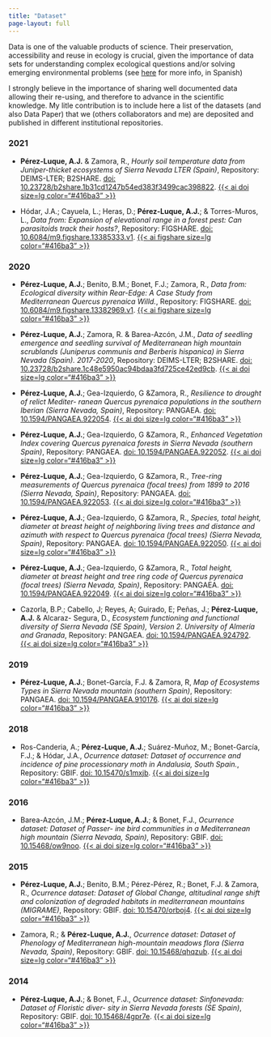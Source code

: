 ```yaml
---
title: "Dataset"
page-layout: full
---
```


Data is one of the valuable products of science. Their preservation, accessibility and reuse in ecology is crucial, given the importance of data sets for understanding complex ecological questions and/or solving emerging environmental problems (see [here](https://doi.org/10.7818/ECOS.1838) for more info, in Spanish) 

I strongly believe in the importance of sharing well documented data allowing their re-using, and therefore to advance in the scientific knowledge. My litle contribution is to include here a list of the datasets (and also Data Paper) that we (others collaborators and me) are deposited and published in different institutional repositories. 


### 2021
              
- **Pérez-Luque, A.J.** & Zamora, R., *Hourly soil temperature data from Juniper-thicket ecosystems of Sierra Nevada LTER (Spain)*, 
Repository: DEIMS-LTER; B2SHARE. [doi: 10.23728/b2share.1b31cd1247b54ed383f3499cac398822](https://doi.org/10.23728/b2share.1b31cd1247b54ed383f3499cac398822). [{{< ai doi size=lg color="#416ba3" >}}](https://doi.org/10.23728/b2share.1b31cd1247b54ed383f3499cac398822)
              
- Hódar, J.A.; Cayuela, L.; Heras, D.; **Pérez-Luque, A.J.**; & Torres-Muros, L., *Data from: Expansion of elevational range in a forest pest: Can parasitoids track their hosts?*, 
Repository: FIGSHARE. [doi: 10.6084/m9.figshare.13385333.v1](https://doi.org/10.6084/m9.figshare.13385333.v1). [{{< ai figshare size=lg color="#416ba3" >}}](https://doi.org/10.6084/m9.figshare.13385333.v1)

### 2020
              
- **Pérez-Luque, A.J.**; Benito, B.M.; Bonet, F.J.; Zamora, R., *Data from: Ecological diversity within Rear-Edge: A Case Study from Mediterranean Quercus pyrenaica Willd.*, 
Repository: FIGSHARE. [doi: 10.6084/m9.figshare.13382969.v1](https://doi.org/10.6084/m9.figshare.13382969.v1). [{{< ai figshare size=lg color="#416ba3" >}}](https://doi.org/10.6084/m9.figshare.13382969.v1)
              
- **Pérez-Luque, A.J.**; Zamora, R. & Barea-Azcón, J.M., *Data of seedling emergence and seedling survival of Mediterranean high mountain scrublands (Juniperus communis and Berberis hispanica) in Sierra Nevada (Spain). 2017-2020*, 
Repository: DEIMS-LTER; B2SHARE. [doi: 10.23728/b2share.1c48e5950ac94bdaa3fd725ce42ed9cb](https://doi.org/10.23728/b2share.1c48e5950ac94bdaa3fd725ce42ed9cb). [{{< ai doi size=lg color="#416ba3" >}}](https://doi.org/10.23728/b2share.1c48e5950ac94bdaa3fd725ce42ed9cb)
              
- **Pérez-Luque, A.J.**; Gea-Izquierdo, G &Zamora, R., *Resilience to drought of relict Mediter- ranean Quercus pyrenaica populations in the southern Iberian (Sierra Nevada, Spain)*, 
Repository: PANGAEA. [doi: 10.1594/PANGAEA.922054](https://doi.org/10.1594/PANGAEA.922054). [{{< ai doi size=lg color="#416ba3" >}}](https://doi.org/10.1594/PANGAEA.922054)
              
- **Pérez-Luque, A.J.**; Gea-Izquierdo, G &Zamora, R., *Enhanced Vegetation Index covering Quercus pyrenaica forests in Sierra Nevada (southern Spain)*, 
Repository: PANGAEA. [doi: 10.1594/PANGAEA.922052](https://doi.org/10.1594/PANGAEA.922052). [{{< ai doi size=lg color="#416ba3" >}}](https://doi.org/10.1594/PANGAEA.922052)
              
- **Pérez-Luque, A.J.**; Gea-Izquierdo, G &Zamora, R., *Tree-ring measurements of Quercus pyrenaica (focal trees) from 1899 to 2016 (Sierra Nevada, Spain)*, 
Repository: PANGAEA. [doi: 10.1594/PANGAEA.922053](https://doi.org/10.1594/PANGAEA.922053). [{{< ai doi size=lg color="#416ba3" >}}](https://doi.org/10.1594/PANGAEA.922053)
              
- **Pérez-Luque, A.J.**; Gea-Izquierdo, G &Zamora, R., *Species, total height, diameter at breast height of neighboring living trees and distance and azimuth with respect to Quercus pyrenaica (focal trees) (Sierra Nevada, Spain)*, 
Repository: PANGAEA. [doi: 10.1594/PANGAEA.922050](https://doi.org/10.1594/PANGAEA.922050). [{{< ai doi size=lg color="#416ba3" >}}](https://doi.org/10.1594/PANGAEA.922050)
              
- **Pérez-Luque, A.J.**; Gea-Izquierdo, G &Zamora, R., *Total height, diameter at breast height and tree ring code of Quercus pyrenaica (focal trees) (Sierra Nevada, Spain)*, 
Repository: PANGAEA. [doi: 10.1594/PANGAEA.922049](https://doi.org/10.1594/PANGAEA.922049). [{{< ai doi size=lg color="#416ba3" >}}](https://doi.org/10.1594/PANGAEA.922049)
              
- Cazorla, B.P.; Cabello, J; Reyes, A; Guirado, E; Peñas, J.; **Pérez-Luque, A.J.** & Alcaraz- Segura, D., *Ecosystem functioning and functional diversity of Sierra Nevada (SE Spain), Version 2. University of Almería and Granada*, 
Repository: PANGAEA. [doi: 10.1594/PANGAEA.924792](https://doi.org/10.1594/PANGAEA.924792). [{{< ai doi size=lg color="#416ba3" >}}](https://doi.org/10.1594/PANGAEA.924792)

### 2019
              
- **Pérez-Luque, A.J.**; Bonet-García, F.J. & Zamora, R, *Map of Ecosystems Types in Sierra Nevada mountain (southern Spain)*, 
Repository: PANGAEA. [doi: 10.1594/PANGAEA.910176](https://doi.org/10.1594/PANGAEA.910176). [{{< ai doi size=lg color="#416ba3" >}}](https://doi.org/10.1594/PANGAEA.910176)

### 2018
              
- Ros-Canderia, A.; **Pérez-Luque, A.J.**; Suárez-Muñoz, M.; Bonet-García, F.J.; & Hódar, J.A., *Ocurrence dataset: Dataset of occurrence and incidence of pine processionary moth in Andalusia, South Spain.*, 
Repository: GBIF. [doi: 10.15470/s1mxjb](https://doi.org/10.15470/s1mxjb). [{{< ai doi size=lg color="#416ba3" >}}](https://doi.org/10.15470/s1mxjb)

### 2016
              
- Barea-Azcón, J.M.; **Pérez-Luque, A.J.**; & Bonet, F.J., *Ocurrence dataset: Dataset of Passer- ine bird communities in a Mediterranean high mountain (Sierra Nevada, Spain)*, 
Repository: GBIF. [doi: 10.15468/ow9noo](https://doi.org/10.15468/ow9noo). [{{< ai doi size=lg color="#416ba3" >}}](https://doi.org/10.15468/ow9noo)

### 2015
              
- **Pérez-Luque, A.J.**; Benito, B.M.; Pérez-Pérez, R.; Bonet, F.J. & Zamora, R., *Ocurrence dataset: Dataset of Global Change, altitudinal range shift and colonization of degraded habitats in mediterranean mountains (MIGRAME)*, 
Repository: GBIF. [doi: 10.15470/orboj4](https://doi.org/10.15470/orboj4). [{{< ai doi size=lg color="#416ba3" >}}](https://doi.org/10.15470/orboj4)
              
- Zamora, R.; & **Pérez-Luque, A.J.**, *Ocurrence dataset: Dataset of Phenology of Mediterranean high-mountain meadows flora (Sierra Nevada, Spain)*, 
Repository: GBIF. [doi: 10.15468/qhqzub](https://doi.org/10.15468/qhqzub). [{{< ai doi size=lg color="#416ba3" >}}](https://doi.org/10.15468/qhqzub)

### 2014
              
- **Pérez-Luque, A.J.**; & Bonet, F.J., *Ocurrence dataset: Sinfonevada: Dataset of Floristic diver- sity in Sierra Nevada forests (SE Spain)*, 
Repository: GBIF. [doi: 10.15468/4gpr7e](https://doi.org/10.15468/4gpr7e). [{{< ai doi size=lg color="#416ba3" >}}](https://doi.org/10.15468/4gpr7e)

